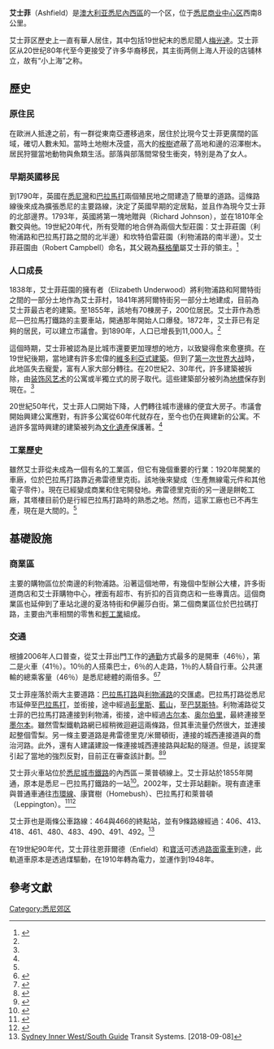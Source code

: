 {{NoteTA
|G1=People
|G2=Country
}}
{{Coord|-33.8889|151.1249|display=title|format=dms|region:AU_type:landmark_source:mapit}}
{{Infobox Australian Place 
| type     = suburb
| name     = 艾士菲<br />Ashfield
| city     = 悉尼
| state    = nsw
| image    = Ashfield Liverpool Road 1 (2019).jpg
| caption  = 艾士菲 [[休姆高速公路|利物浦路]]
| lga      = Inner West Council
| postcode = 2131
| est      = 1838年
| pop       = 22,189
| pop_year  = {{CensusAU|2011}}
| pop_footnotes =<ref name="ABSAshfield">{{Census 2011 AUS | id = SSC10063 | name = Ashfield (State Suburb) |quick = on|accessdate =2012-07-07 }}</ref>
| area     = 3.5
| propval  = [http://www.domain.com.au/public/suburbprofile.aspx?mode=%20$257,000&searchterm=2131 $565,000]（2007年）
| stategov = [[Electoral_district_of_Strathfield|Strathfield]], [[Electoral_district_of_Canterbury|Canterbury]]
| fedgov   = [[格賴恩德勒_(澳大利亞國會選區)|格賴恩德勒]]、[[瑞德_(澳大利亞國會選區)|瑞德]]、[[沃森_(澳大利亞國會選區)|沃森]]
| near-nw  = [[Croydon,_New_South_Wales|Croydon]]
| near-n   = [[Five_Dock,_New_South_Wales|Five Dock]]
| near-ne  = [[Haberfield,_New_South_Wales|Haberfield]]
| near-w   = [[Croydon_Park,_New_South_Wales|Croydon Park]]
| near-e   = [[薩默希爾_(新南威爾士州)|薩默希爾]]
| near-sw  = [[Ashbury,_New_South_Wales|Ashbury]]
| near-s   = [[Hurlstone_Park,_New_South_Wales|Hurlstone Park]]
| near-se  = [[Dulwich_Hill,_New_South_Wales|Dulwich Hill]]
| dist1    = 9
| dir1    = 西
| location1= 悉尼市中心
}}

'''艾士菲'''（Ashfield）是[[澳大利亚|澳大利亚]][[悉尼|悉尼]][[內西區|內西區]]的一个区，位于[[悉尼商业中心区|悉尼商业中心区]]西南8公里。

艾士菲区歷史上一直有華人居住，其中包括19世紀末的悉尼聞人[[梅光達|梅光達]]。艾士菲区从20世纪80年代至今更接受了许多华裔移民，其主街两侧上海人开设的店铺林立，故有“小上海”之称。

== 歷史 ==

=== 原住民 ===
在歐洲人抵達之前，有一群{{Tsl|en|Wangal|旺阿爾人}}從東南亞遷移過來，居住於比現今艾士菲更廣闊的區域，確切人數未知。當時土地樹木茂盛，高大的[[桉树|桉樹]]遮蔽了高地和{{Tsl|en|Iron Cove Creek|鐵灣溪}}邊的沼澤樹木。居民狩獵當地動物與魚類生活。部落與部落間常發生衝突，特別是為了女人。

=== 早期英國移民 ===
到1790年，英國在[[悉尼灣|悉尼灣]]和[[巴拉馬打_(新南威爾斯)|巴拉馬打]]兩個殖民地之間建造了簡單的道路。這條路線後來成為擴張悉尼的主要路線，決定了英國早期的定居點，並且作為現今艾士菲的北部邊界。1793年，英國將第一塊地贈與{{Tsl|en|Richard_Johnson_(chaplain)|理查德·约翰逊}}（Richard Johnson），並在1810年全數交與他。19世紀20年代，所有受贈的地合併為兩個大型莊園：艾士菲莊園（利物浦路和巴拉馬打路之間的北半邊）和坎特伯雷莊園（利物浦路的南半邊）。艾士菲莊園由{{Tsl|en|Robert Campbell (1769–1846)|羅伯特‧坎貝爾}}（Robert Campbell）命名，其父親為[[蘇格蘭|蘇格蘭]]屬艾士菲的領主。<ref name=":0">{{cite web|url=http://www.ashfield.nsw.gov.au/pdf_files/A%20Short%20Walk%20Through%20Ashfields%20Past.pdf|title=A short walk through Ashfield's past|accessdate=2018-08-27|author=Pratten, C|date=|publisher=Ashfield Municipal Council|archive-url=https://web.archive.org/web/20050521064445/http://www.ashfield.nsw.gov.au/pdf_files/A%20Short%20Walk%20Through%20Ashfields%20Past.pdf|dead-url=yes|archive-date=2005-05-21}}</ref>{{Rp|1}}

=== 人口成長 ===
1838年，艾士菲莊園的擁有者{{Tsl|en|Elizabeth Underwood|伊麗莎白‧安德伍德}}（Elizabeth Underwood）將利物浦路和阿爾特街之間的一部分土地作為艾士菲村，1841年將阿爾特街另一部分土地建成{{Tsl|en|St John's, Ashfield|聖約翰教堂 (艾士菲)|聖約翰教堂}}，目前為艾士菲最古老的建築。至1855年，該地有70棟房子，200位居民。艾士菲作為悉尼—巴拉馬打鐵路的主要車站，開通那年開始人口爆發。1872年，艾士菲已有足夠的居民，可以建立市議會。到1890年，人口已增長到11,000人。<ref name=":0" />{{Rp|1-2}}

這個時期，艾士菲被認為是比城市還要更加理想的地方，以致變得愈來愈壅擠。在19世紀後期，當地建有許多宏偉的[[維多利亞式房屋|維多利亞式建築]]。但到了[[第一次世界大战|第一次世界大战]]時，此地區失去寵愛，富有人家大部分轉往{{Tsl|en|North_Shore_(Sydney)|北岸 (雪梨)|北岸}}。在20世紀2、30年代，許多建築被拆除，由[[装饰风艺术|装饰风艺术]]的公寓或半獨立式的房子取代。這些建築部分被列為[[地標|地標]]保存到現在。<ref name=":0" />{{Rp|2-3}}

20世紀50年代，艾士菲人口開始下降，人們轉往城市邊緣的便宜大房子。市議會開始興建公寓應對，有許多公寓從60年代就存在，至今也仍在興建新的公寓。不過許多當時興建的建築被列為[[文化遺產|文化遺產]]保護著。<ref name=":0" />{{Rp|4}}

=== 工業歷史 ===
雖然艾士菲從未成為一個有名的工業區，但它有幾個重要的行業：1920年開業的{{Tsl|en|Australian_Six|澳大利亞六號}}車廠，位於巴拉馬打路靠近弗雷德里克街。該地後來變成{{Tsl|en|Amalgamated_Wireless_(Australasia)|AWA}}（生產無線電元件和其他電子零件）。現在已經變成商業和住宅開發地。弗雷德里克街的另一邊是{{Tsl|en|Peek_Freans}}餅乾工廠，其塔樓目前仍是行經巴拉馬打路時的熟悉之地。然而，這家工廠也已不再生產，現在是大間的{{Tsl|en|Bunnings Warehouses}}。<ref name=":0" />{{Rp|3,21,24}}

== 基礎設施 ==

=== 商業區 ===
主要的購物區位於{{Tsl|en|Ashfield_railway_station,_Sydney|艾士菲火車站}}南邊的利物浦路。沿著這個地帶，有幾個中型辦公大樓，許多街道商店和艾士菲購物中心，裡面有超市、有折扣的百貨商店和一些​​專賣店。這個商業區也延伸到了車站北邊的夏洛特街和伊麗莎白街。第二個商業區位於巴拉碼打路，主要由汽車相關的零售和[[輕工業|輕工業]]組成。

=== 交通 ===
根據2006年人口普查，從艾士菲出門工作的[[通勤|通勤]]方式最多的是開車（46％），第二是火車（41％）。10％的人搭乘巴士，6％的人走路，1％的人騎自行車。公共運輸的總乘客量（46％）是悉尼總體的兩倍多。<ref>{{cite web|url=http://www.censusdata.abs.gov.au/ABSNavigation/prenav/ViewData?&action=404&documentproductno=SSC11031&documenttype=Details&tabname=Details&areacode=SSC11031&issue=2006&producttype=Community%20Profiles&&producttype=Community%20Profiles&javascript=true&textversion=false&navmapdisplayed=true&breadcrumb=PLD&&collection=Census&period=2006&producttype=Community%20Profiles&#Basic%20Community%20Profile|title=2006 Census Community Profile Series : Ashfield (State Suburb)|accessdate=2008-07-29|author=|date=|publisher=Australian Bureau of Statistics}}</ref><ref>{{cite web|url=http://www.censusdata.abs.gov.au/ABSNavigation/prenav/ViewData?&action=404&documentproductno=105&documenttype=Details&tabname=Details&areacode=105&issue=2006&producttype=Community%20Profiles&&producttype=Community%20Profiles&javascript=true&textversion=false&navmapdisplayed=true&breadcrumb=PLD&&collection=Census&period=2006&producttype=Community%20Profiles&#Basic%20Community%20Profile|title=2006 Census Community Profile Series : Sydney (Statistical Division)|accessdate=2008-07-29|author=|date=|publisher=Australian Bureau of Statistics}}</ref>

艾士菲座落於兩大主要道路：[[巴拉馬打路|巴拉馬打路]]與[[休姆高速公路|利物浦路]]的交匯處。巴拉馬打路從悉尼市延伸至[[巴拉馬打_(新南威爾斯)|巴拉馬打]]，並銜接{{Tsl|en|Great_Western_Highway|大西公路}}，途中經過[[彭里斯市|彭里斯]]、[[藍山_(澳大利亞)|藍山]]，至[[巴瑟斯特_(新南威尔士州)|巴瑟斯特]]。利物浦路從艾士菲的巴拉馬打路連接到利物浦，銜接{{Tsl|en|Hume Highway|休謨公路}}，途中經過[[古尔本|古尔本]]、[[奥尔伯里|奥尔伯里]]，最終連接至[[墨尔本|墨尔本]]。雖然雪梨鐵軌路網已經稍微迴避這兩條路，但其車流量仍然很大，並連接起整個雪梨。另一條主要道路是弗雷德里克/米爾頓街，連接{{Tsl|en|Haberfield,_New_South_Wales|哈伯菲}}的城西連接道與{{Tsl|en|Croydon_Park,_New_South_Wales|克羅伊登公園}}的喬治河路。此外，還有人建議建設一條連接城西連接路與{{Tsl|en|North_Strathfield,_New_South_Wales|北斯特拉斯菲}}{{Tsl|en|M4_Western_Motorway|M4西高速公路}}起點的隧道。但是，該提案引起了當地的強烈反對，目前正在審查該計劃。<ref>{{cite web|url=http://www.rta.nsw.gov.au/trafficinformation/downloads/aadt_data_files/aadtsydney2002_i.pdf|title=Traffic Volume Data for Sydney Region 2002 p.23,26,33|accessdate=2007-08-06|author=|date=|publisher=Roads & Traffic Authority of NSW|archiveurl=https://web.archive.org/web/20070909082057/http://www.rta.nsw.gov.au/trafficinformation/downloads/aadt_data_files/aadtsydney2002_i.pdf|archivedate=2007-09-09|deadurl=yes}}</ref><ref>{{cite news|url=http://www.smh.com.au/news/National/M4-East-shelved-in-roads-makeover/2005/04/26/1114462041962.html|title=M4 East shelved in roads makeover|author=|date=27 April 2005|work=|publisher=Sydney Morning Herald|accessdate=2007-08-06}}</ref>

艾士菲火車站位於[[悉尼城市鐵路|悉尼城市鐵路]]的內西區－萊普頓線上。艾士菲站於1855年開通，原本是悉尼－巴拉馬打鐵路的一站<ref>{{Cite web|url=https://www.nswrail.net/locations/show.php?name=NSW:Ashfield|title=Ashfield Station|accessdate=2018-09-05|author=Bozier, Rolfe,|date=|work=www.nswrail.net|publisher=|language=en-US}}</ref>。2002年，艾士菲站翻新。現有直達車與普通車通往[[悉尼城市铁路市郊线车站列表#市環線|市環線]]、康寶樹（Homebush）、巴拉馬打和萊普頓（Leppington）。<ref>{{cite web|url=http://www.railcorp.info/150years/reenactment|title=Your chance to be part of the 150 years celebrations|accessdate=2018-09-05|author=|date=|publisher=Railcorp|archiveurl=https://web.archive.org/web/20110928171209/http://www.railcorp.info/150years/reenactment|archivedate=2011-09-28}}</ref><ref name="T2">{{Cite web|url=https://transportnsw.info/routes/details/sydney-trains/t2/020T2|title=T2-Inner West & Leppington Line|accessdate=2018-09-05|author=|date=|work=transportnsw.info|publisher=|language=en}}</ref>

艾士菲也是{{Tsl|en|Transit_Systems_Sydney|4=Transit Systems}}兩條公車路線：464與466的終點站，並有9條路線經過：406、413、418、461、480、483、490、491、492。<ref name="Sydney Buses Southern Region Map2">[https://static1.squarespace.com/static/5a668f1080bd5e34d18a7e76/t/5b3b56d570a6ad362856a7ed/1530615533137/18329_TS_R6_network_map_01072018.pdf Sydney Inner West/South Guide] Transit Systems. [2018-09-08]</ref>

在19世紀90年代，艾士菲往恩菲爾德（Enfield）和[[宝活_(新南威尔士州)|寶活]]可透過[[路面電車|路面電車]]到達，此軌道車原本是透過煤驅動，在1910年轉為電力，並運作到1948年。

== 參考文獻 ==
{{Reflist}}

{{DEFAULTSORT:Ashfield, New South Wales}}
[[Category:悉尼郊区|Category:悉尼郊区]]